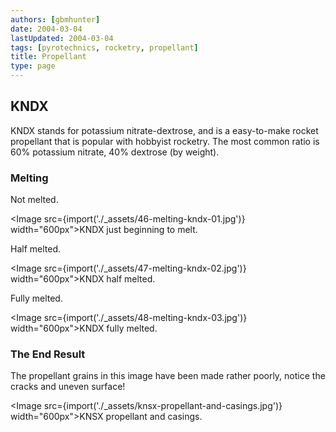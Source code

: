 ```yaml
---
authors: [gbmhunter]
date: 2004-03-04
lastUpdated: 2004-03-04
tags: [pyrotechnics, rocketry, propellant]
title: Propellant
type: page
---
```


## KNDX

KNDX stands for potassium nitrate-dextrose, and is a easy-to-make rocket propellant that is popular with hobbyist rocketry. The most common ratio is 60% potassium nitrate, 40% dextrose (by weight).

### Melting

Not melted.

<Image src={import('./_assets/46-melting-kndx-01.jpg')} width="600px">KNDX just beginning to melt.</Image>

Half melted.

<Image src={import('./_assets/47-melting-kndx-02.jpg')} width="600px">KNDX half melted.</Image>

Fully melted.

<Image src={import('./_assets/48-melting-kndx-03.jpg')} width="600px">KNDX fully melted.</Image>

### The End Result

The propellant grains in this image have been made rather poorly, notice the cracks and uneven surface!

<Image src={import('./_assets/knsx-propellant-and-casings.jpg')} width="600px">KNSX propellant and casings.</Image>